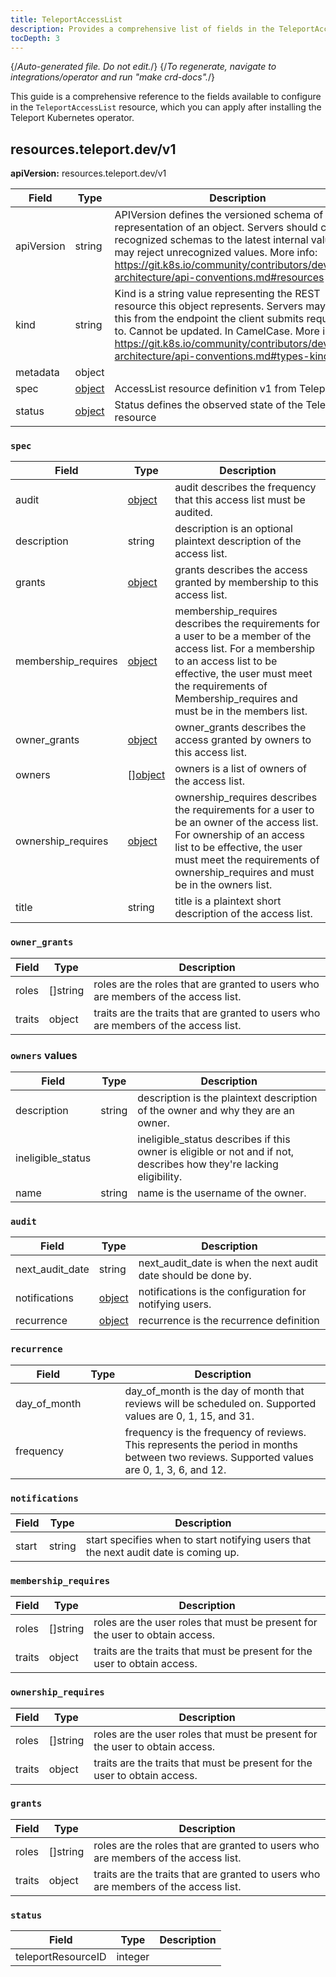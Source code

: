 ```yaml
---
title: TeleportAccessList
description: Provides a comprehensive list of fields in the TeleportAccessList resource available through the Teleport Kubernetes operator.
tocDepth: 3
---
```


{/*Auto-generated file. Do not edit.*/}
{/*To regenerate, navigate to integrations/operator and run "make crd-docs".*/}

This guide is a comprehensive reference to the fields available to configure in
the `TeleportAccessList` resource, which you can apply after installing
the Teleport Kubernetes operator.


## resources.teleport.dev/v1

**apiVersion:** resources.teleport.dev/v1

|Field|Type|Description|
|---|---|---|
|apiVersion|string|APIVersion defines the versioned schema of this representation of an object. Servers should convert recognized schemas to the latest internal value, and may reject unrecognized values. More info: https://git.k8s.io/community/contributors/devel/sig-architecture/api-conventions.md#resources|
|kind|string|Kind is a string value representing the REST resource this object represents. Servers may infer this from the endpoint the client submits requests to. Cannot be updated. In CamelCase. More info: https://git.k8s.io/community/contributors/devel/sig-architecture/api-conventions.md#types-kinds|
|metadata|object||
|spec|[object](#spec)|AccessList resource definition v1 from Teleport|
|status|[object](#status)|Status defines the observed state of the Teleport resource|

### `spec`

|Field|Type|Description|
|---|---|---|
|audit|[object](#audit)|audit describes the frequency that this access list must be audited.|
|description|string|description is an optional plaintext description of the access list.|
|grants|[object](#grants)|grants describes the access granted by membership to this access list.|
|membership_requires|[object](#membership_requires)|membership_requires describes the requirements for a user to be a member of the access list. For a membership to an access list to be effective, the user must meet the requirements of Membership_requires and must be in the members list.|
|owner_grants|[object](#owner_grants)|owner_grants describes the access granted by owners to this access list.|
|owners|[][object](#owners-values)|owners is a list of owners of the access list.|
|ownership_requires|[object](#ownership_requires)|ownership_requires describes the requirements for a user to be an owner of the access list. For ownership of an access list to be effective, the user must meet the requirements of ownership_requires and must be in the owners list.|
|title|string|title is a plaintext short description of the access list.|

### `owner_grants`

|Field|Type|Description|
|---|---|---|
|roles|[]string|roles are the roles that are granted to users who are members of the access list.|
|traits|object|traits are the traits that are granted to users who are members of the access list.|

### `owners` values

|Field|Type|Description|
|---|---|---|
|description|string|description is the plaintext description of the owner and why they are an owner.|
|ineligible_status||ineligible_status describes if this owner is eligible or not and if not, describes how they're lacking eligibility.|
|name|string|name is the username of the owner.|

### `audit`

|Field|Type|Description|
|---|---|---|
|next_audit_date|string|next_audit_date is when the next audit date should be done by.|
|notifications|[object](#notifications)|notifications is the configuration for notifying users.|
|recurrence|[object](#recurrence)|recurrence is the recurrence definition|

### `recurrence`

|Field|Type|Description|
|---|---|---|
|day_of_month||day_of_month is the day of month that reviews will be scheduled on. Supported values are 0, 1, 15, and 31.|
|frequency||frequency is the frequency of reviews. This represents the period in months between two reviews. Supported values are 0, 1, 3, 6, and 12.|

### `notifications`

|Field|Type|Description|
|---|---|---|
|start|string|start specifies when to start notifying users that the next audit date is coming up.|

### `membership_requires`

|Field|Type|Description|
|---|---|---|
|roles|[]string|roles are the user roles that must be present for the user to obtain access.|
|traits|object|traits are the traits that must be present for the user to obtain access.|

### `ownership_requires`

|Field|Type|Description|
|---|---|---|
|roles|[]string|roles are the user roles that must be present for the user to obtain access.|
|traits|object|traits are the traits that must be present for the user to obtain access.|

### `grants`

|Field|Type|Description|
|---|---|---|
|roles|[]string|roles are the roles that are granted to users who are members of the access list.|
|traits|object|traits are the traits that are granted to users who are members of the access list.|

### `status`

|Field|Type|Description|
|---|---|---|
|teleportResourceID|integer||

